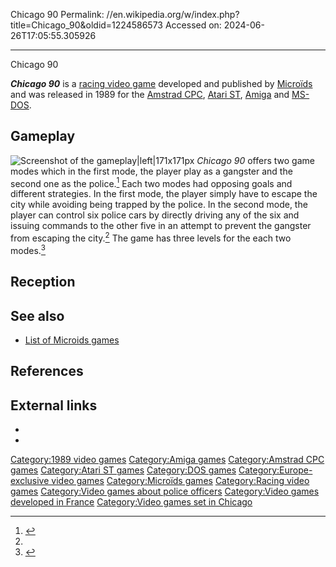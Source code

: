 Chicago 90
Permalink: //en.wikipedia.org/w/index.php?title=Chicago_90&oldid=1224586573
Accessed on: 2024-06-26T17:05:55.305926



------
Chicago 90
{{refimprove|date=June 2019}}
{{Infobox video game
| title = Chicago 90
| image = cpc chicago90.png
| caption = Title screen
| developer = [[Microïds]]
| publisher = [[Microïds]]
| designer = Cedric Cazal<br>Aurelien Murru
| released = 1989
| modes = [[Single-player video game|Single-player]]
| genre = [[racing video game|Racing]]
| platforms = [[Amstrad CPC]], [[Atari ST]], [[Amiga]], [[MS-DOS]]
}}

'''''Chicago 90''''' is a [[Racing game|racing video game]] developed and published by [[Microïds]] and was released in 1989 for the [[Amstrad CPC]], [[Atari ST]], [[Amiga]] and [[MS-DOS]].

==Gameplay==
[[File:Cpc chicago90 1.png|thumb|Screenshot of the gameplay|left|171x171px]]
''Chicago 90'' offers two game modes which in the first mode, the player play as a gangster and the second one as the police.<ref name=":0">{{Cite web |title=Chicago 90 |url=https://www.gamesdatabase.org/Media/SYSTEM/Atari_ST/Manual/formated/Chicago_90_-_1989_-_Micro%C3%AFds.pdf |access-date=21 May 2019 |website=Games Database |type=Video Game Manual}}</ref> Each two modes had opposing goals and different strategies. In the first mode, the player simply have to escape the city while avoiding being trapped by the police. In the second mode, the player can control six police cars by directly driving any of the six and issuing commands to the other five in an attempt to prevent the gangster from escaping the city.<ref name=":0" /> The game has three levels for the each two modes.<ref name=jeuxvideo >{{Cite web |title=Chicago 90 |url=https://www.jeuxvideo.com/jeux/jeu-68869/ |access-date=2023-05-25 |website=Jeuxvideo.com |language=fr}}</ref>

== Reception ==
{{Video game reviews
| ASM = 2.4/12
| JXV = 17/20<ref name=jeuxvideo />
}}{{Clear}}

==See also==
* [[List of Microids games]]

==References==
{{Reflist}}
 
==External links==
*{{atarimania|id=8918}}
*{{Lemon Amiga game|id=256}}

[[Category:1989 video games]]
[[Category:Amiga games]]
[[Category:Amstrad CPC games]]
[[Category:Atari ST games]]
[[Category:DOS games]]
[[Category:Europe-exclusive video games]]
[[Category:Microïds games]]
[[Category:Racing video games]]
[[Category:Video games about police officers]]
[[Category:Video games developed in France]]
[[Category:Video games set in Chicago]]


{{racing-videogame-stub}}